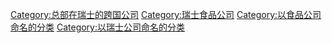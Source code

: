 {{catmore}}
{{Commonscat|Nestlé}}

[[Category:总部在瑞士的跨国公司|Category:总部在瑞士的跨国公司]]
[[Category:瑞士食品公司|Category:瑞士食品公司]]
[[Category:以食品公司命名的分类|Category:以食品公司命名的分类]]
[[Category:以瑞士公司命名的分类|Category:以瑞士公司命名的分类]]